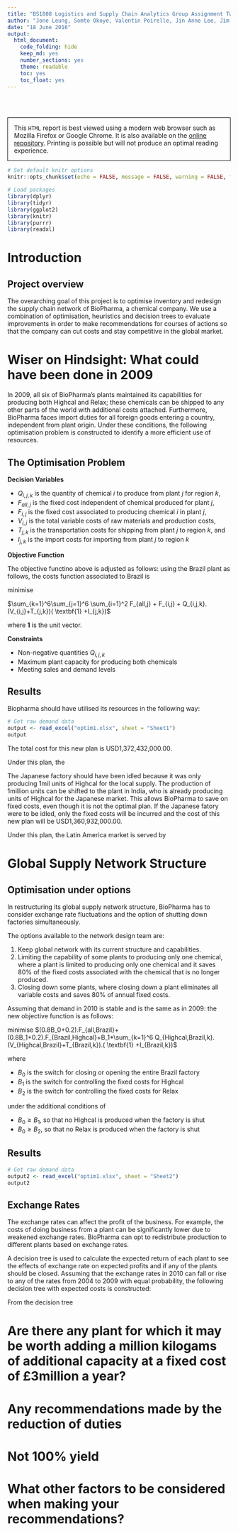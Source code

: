 ```yaml
---
title: "BS1808 Logistics and Supply Chain Analytics Group Assignment Two"
author: "Jone Leung, Somto Okoye, Valentin Poirelle, Jin Anne Lee, Jim Leach, Niccolo Valerio"
date: "18 June 2016"
output:
  html_document:
    code_folding: hide
    keep_md: yes
    number_sections: yes
    theme: readable
    toc: yes
    toc_float: yes
---
```


<br>
<br>
<p style="border:1.5px; border-style:solid; border-color:#000000; padding: 1em;"> This `HTML` report is best viewed using a modern web browser such as Mozilla Firefox or Google Chrome. It is also available on the [online repository](https://github.com/Jim89/lsca_group). Printing is possible but will not produce an optimal reading experience.</p>

```r
# Set default knitr options
knitr::opts_chunk$set(echo = FALSE, message = FALSE, warning = FALSE, fig.align = "center")

# Load packages
library(dplyr)
library(tidyr)
library(ggplot2)
library(knitr)
library(purrr)
library(readxl)
```

# Introduction

## Project overview

The overarching goal of this project is to optimise inventory and redesign the supply chain network of BioPharma, a chemical company. We use a combination of optimisation, heuristics and decision trees to evaluate improvements in order to make recommendations for courses of actions so that the company can cut costs and stay competitive in the global market.

# Wiser on Hindsight: What could have been done in 2009

In 2009, all six of BioPharma's plants maintained its capabilities for producing both Highcal and Relax; these chemicals can be shipped to any other parts of the world with additional costs attached. Furthermore, BioPharma faces import duties for all foreign goods entering a country, independent from plant origin. Under these conditions, the following optimisation problem is constructed to identify a more efficient use of resources.

## The Optimisation Problem

__Decision Variables__

* $Q_{i,j,k}$ is the quantity of chemical $i$ to produce from plant $j$ for region $k$,
* $F_{all,j}$ is the fixed cost independent of chemical produced for plant $j$,
* $F_{i,j}$ is the fixed cost associated to producing chemical $i$ in plant $j$,
* $V_{i,j}$ is the total variable costs of raw materials and production costs,
* $T_{j,k}$ is the transportation costs for shipping from plant $j$ to region $k$, and
* $I_{j,k}$ is the import costs for importing from plant $j$ to region $k$

__Objective Function__

The objective functino above is adjusted as follows: using the Brazil plant as follows, the costs function associated to Brazil is

minimise 

$\sum_{k=1}^6\sum_{j=1}^6 \sum_{i=1}^2 F_{all,j} + F_{i,j} + Q_{i,j,k}.(V_{i,j}+T_{j,k})( \textbf{1} +I_{j,k})$

where $\textbf{1}$ is the unit vector.

__Constraints__

* Non-negative quantities $Q_{i,j,k}$
* Maximum plant capacity for producing both chemicals
* Meeting sales and demand levels 

## Results

Biopharma should have utilised its resources in the following way:

```r
# Get raw demand data
output <- read_excel("optim1.xlsx", sheet = "Sheet1")
output

```

The total cost for this new plan is USD1,372,432,000.00. 

Under this plan, the


The Japanese factory should have been idled because it was only producing 1mil units of Highcal for the local supply. The production of 1million units can be shifted to the plant in India, who is already producing units of Highcal for the Japanese market. This allows BioPharma to save on fixed costs, even though it is not the optimal plan. If the Japanese fatory were to be idled, only the fixed costs will be incurred and the cost of this new plan will be USD1,360,932,000.00. 



Under this plan, the Latin America market is served by 

# Global Supply Network Structure

## Optimisation under options
In restructuring its global supply network structure, BioPharma has to consider exchange rate fluctuations and the option of shutting down factories simultaneously. 

The options available to the network design team are:

1. Keep global network with its current structure and capabilities.
2. Limiting the capability of some plants to producing only one chemical, where a plant is limited to producing only one chemical and it saves 80% of the fixed costs associated with the chemical that is no longer produced.
3. Closing down some plants, where closing down a plant eliminates all variable costs and saves 80% of annual fixed costs.

Assuming that demand in 2010 is stable and is the same as in 2009: the new objective function is as follows:

minimise $(0.8B_0+0.2).F_{all,Brazil}+(0.8B_1+0.2).F_{Brazil,Highcal}+B_1*\sum_{k=1}^6 Q_{Highcal,Brazil,k}.(V_{Highcal,Brazil}+T_{Brazil,k}).( \textbf{1} +I_{Brazil,k})$

where 

* $B_0$ is the switch for closing or opening the entire Brazil factory
* $B_1$ is the switch for controlling the fixed costs for Highcal 
* $B_2$ is the switch for controlling the fixed costs for Relax 

under the additional conditions of

* $B_0 \geq B_1$, so that no Highcal is produced when the factory is shut
* $B_0 \geq B_2$, so that no Relax is produced when the factory is shut

## Results

```r
# Get raw demand data
output2 <- read_excel("optim1.xlsx", sheet = "Sheet2")
output2

```

## Exchange Rates

The exchange rates can affect the profit of the business. For example, the costs of doing business from a plant can be significantly lower due to weakened exchange rates. BioPharma can opt to redistribute production to different plants based on exchange rates. 

A decision tree is used to calculate the expected return of each plant to see the effects of exchange rate on expected profits and if any of the plants should be closed. Assuming that the exchange rates in 2010 can fall or rise to any of the rates from 2004 to 2009 with equal probability, the following decision tree with expected costs is constructed: 

From the decision tree


# Are there any plant for which it may be worth adding a million kilogams of additional capacity at a fixed cost of £3million a year?


# Any recommendations made by the reduction of duties


# Not 100% yield


# What other factors to be considered when making your recommendations?
